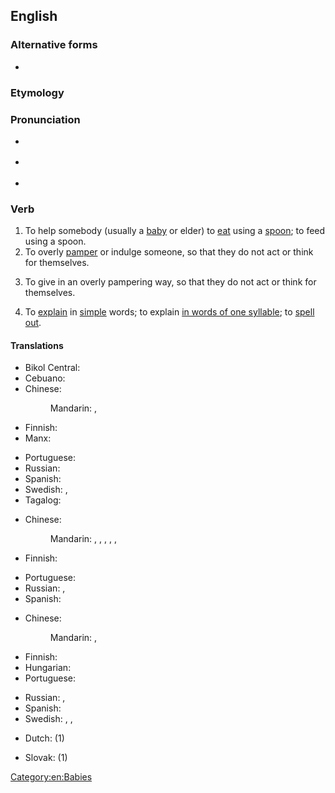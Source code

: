 {{also|spoonfeed}}
==English==

===Alternative forms===
* {{alter|en|spoonfeed}}

===Etymology===
{{compound|en|spoon|feed}}

===Pronunciation===
* {{a|GenAm}} {{IPA|en|/ˈspunˌfid/}}
* {{a|RP}} {{IPA|en|/ˈspuːnfiːd/}}
* {{hyphenation|en|spoon|feed}}

===Verb===
{{en-verb|head=[[spoon]]-[[feed]]|spoon-feeds|spoon-feeding|spoon-fed}}

# To help somebody (usually a [[baby]] or elder) to [[eat]] using a [[spoon]]; to feed using a spoon.
# To overly [[pamper]] or indulge someone, so that they do not act or think for themselves.
#: {{uxi|en|I can help you with your homework, but you must understand the concept, because I will not '''spoon-feed''' you.}}
# To give in an overly pampering way, so that they do not act or think for themselves.
#: {{uxi|en|What do you mean "I don't know"? I'm practically '''spoon-feeding''' you the answer!}}
# To [[explain]] in [[simple]] words; to explain [[in words of one syllable]]; to [[spell out]]. {{gloss|To explain or give information in as simple a manner as possible.}}

====Translations====
{{trans-top|help somebody to eat using a spoon}}
* Bikol Central: {{t+|bcl|hungit}}
* Cebuano: {{t|ceb|hungit}}
* Chinese:
*: Mandarin: {{t|cmn|[[用]][[勺子]][[餵]]}}, {{t|cmn|[[用]][[勺子]][[喂]]|tr=yòng sháozi wèi}}
* Finnish: {{t|fi|[[syöttää]] [[lusikalla]]}}
* Manx: {{t|gv|[[beagh]] [[lesh]] [[spein]]}}
{{trans-mid}}
* Portuguese: {{t|pt|[[dar]] [[de]] [[comer]] [[com]] [[colher]]}}
* Russian: {{t|ru|корми́ть ложкой}}
* Spanish: {{t|es|dar de comer con cuchara}}
* Swedish: {{t+|sv|skedmata}}, {{t+|sv|mata}}
* Tagalog: {{t|tl|subo}}
{{trans-bottom}}

{{trans-top|overly pamper or indulge someone}}
* Chinese:
*: Mandarin: {{t+|cmn|溺愛}}, {{t+|cmn|溺爱|tr=nì'ài}}, {{t+|cmn|嬌慣}}, {{t+|cmn|娇惯|tr=jiāoguàn}}, {{t+|cmn|寵壞}}, {{t+|cmn|宠坏|tr=chǒnghuài}}
* Finnish: {{t|fi|poispilata}}
{{trans-mid}}
* Portuguese: {{t|pt|[[dar]] [[tudo]] [[mastigado]]}}
* Russian: {{t+|ru|ба́ловать}}, {{t+|ru|не́жить}}
* Spanish: {{t-needed|es}}
{{trans-bottom}}

{{trans-top|deliver information in as basic a manner as possible}}
* Chinese:
*: Mandarin: {{t+|cmn|灌輸}}, {{t+|cmn|灌输|tr=guànshū}}
* Finnish: {{t+|fi|vääntää rautalangasta}}
* Hungarian: {{t+|hu|szájába rág}}
* Portuguese: {{t+|pt|mastigar}}
{{trans-mid}}
* Russian: {{t+|ru|растолко́вывать}}, {{t+|ru|разжёвывать}}
* Spanish: {{t+|es|masticar}}
* Swedish: {{t+|sv|skedmata}}, {{t+|sv|dalta}}, {{t+|sv|klema}}
{{trans-bottom}}

{{checktrans-top}}
* Dutch: {{t+check|nl|oplepelen}} (1)
{{trans-mid}}
* Slovak: {{t-check|sk|kŕmiť}} (1)
{{trans-bottom}}

[[Category:en:Babies]]
